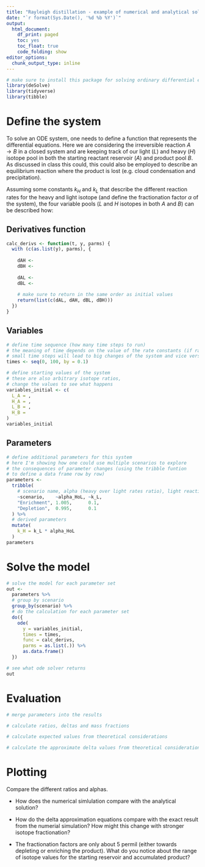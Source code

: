 ```yaml
---
title: "Rayleigh distillation - example of numerical and analytical solution"
date: "`r format(Sys.Date(), '%d %b %Y')`"
output:
  html_document: 
    df_print: paged
    toc: yes
    toc_float: true
    code_folding: show
editor_options:
  chunk_output_type: inline
---
```


```r
# make sure to install this package for solving ordinary differential equations
library(deSolve) 
library(tidyverse)
library(tibble)
```

# Define the system

To solve an ODE system, one needs to define a function that represents the differential equations. Here we are considering the irreversible reaction $A \rightarrow B$ in a closed system and are keeping track of our light ($L$) and heavy ($H$) isotope pool in both the starting reactant reservoir ($A$) and product pool $B$. As discussed in class this could, this could also be employed to describe an equilibrium reaction where the product is lost (e.g. cloud condensation and precipitation).

Assuming some constants $k_H$ and $k_L$ that describe the different reaction rates for the heavy and light isotope (and define the fractionation factor $\alpha$ of the system), the four variable pools ($L$ and $H$ isotopes in both $A$ and $B$) can be described how:

## Derivatives function

```r
calc_derivs <- function(t, y, parms) {
  with (c(as.list(y), parms), {
    
    dAH <- 
    dBH <- 
    
    dAL <- 
    dBL <- 
    
    # make sure to return in the same order as initial values
    return(list(c(dAL, dAH, dBL, dBH)))
  })
}
```

## Variables

```r
# define time sequence (how many time steps to run)
# the meaning of time depends on the value of the rate constants (if rate constants are large,
# small time steps will lead to big changes of the system and vice versa)
times <- seq(0, 100, by = 0.1)

# define starting values of the system
# these are also arbitrary isotope ratios, 
# change the values to see what happens
variables_initial <- c(
  L_A = ,
  H_A = ,
  L_B = ,
  H_B = 
)
variables_initial
```

## Parameters

```r
# define additional parameters for this system
# here I'm showing how one could use multiple scenarios to explore
# the consequences of parameter changes (using the tribble funtion
# to define a data frame row by row)
parameters <- 
  tribble(
    # scenario name, alpha (heavy over light rates ratio), light reaction rate
    ~scenario,    ~alpha_HoL, ~k_L,
    "Enrichment", 1.005,      0.1,
    "Depletion",  0.995,      0.1
  ) %>% 
  # derived parameters
  mutate(
    k_H = k_L * alpha_HoL
  )
parameters
```

# Solve the model

```r
# solve the model for each parameter set
out <-
  parameters %>% 
  # group by scenario
  group_by(scenario) %>% 
  # do the calculation for each parameter set
  do({
    ode(
      y = variables_initial, 
      times = times, 
      func = calc_derivs, 
      parms = as.list(.)) %>% 
      as.data.frame()
  })

# see what ode solver returns
out
```

# Evaluation

```r
# merge parameters into the results

# calculate ratios, deltas and mass fractions

# calculate expected values from theoretical considerations

# calculate the approximate delta values from theoretical considerations

```

# Plotting

Compare the different ratios and alphas.

 - How does the numerical simlulation compare with the analytical solution?

 - How do the delta approximation equations compare with the exact result from the numerial simulation? How might this change with stronger isotope fractionation?

 - The fractionation factors are only about 5 permil (either towards depleting or enriching the product). What do you notice about the range of isotope values for the starting reservoir and accumulated product?

```r

```

